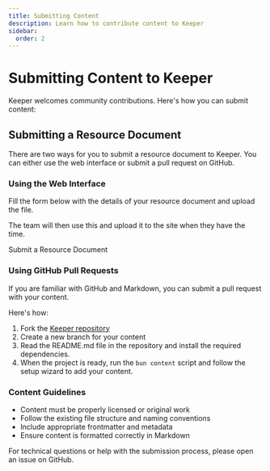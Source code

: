 ```yaml
---
title: Submitting Content
description: Learn how to contribute content to Keeper
sidebar:
  order: 2
---
```



# Submitting Content to Keeper

Keeper welcomes community contributions. Here's how you can submit content:

## Submitting a Resource Document

There are two ways for you to submit a resource document to Keeper. You can either use the web interface or submit a pull request on GitHub.

### Using the Web Interface

Fill the form below with the details of your resource document and upload the file.

The team will then use this and upload it to the site when they have the time.

<LinkButton href="https://farirpgs.notion.site/137b8bf97a638023b5f6f90ff915bb8d?pvs=105">
  Submit a Resource Document
</LinkButton>

### Using GitHub Pull Requests

If you are familiar with GitHub and Markdown, you can submit a pull request with your content.

Here's how:

<Steps>

1. Fork the [Keeper repository](https://github.com/farirpgs/keeper)
1. Create a new branch for your content
1. Read the README.md file in the repository and install the required dependencies.
1. When the project is ready, run the `bun content` script and follow the setup wizard to add your content.

</Steps>

### Content Guidelines

- Content must be properly licensed or original work
- Follow the existing file structure and naming conventions
- Include appropriate frontmatter and metadata
- Ensure content is formatted correctly in Markdown

For technical questions or help with the submission process, please open an issue on GitHub.
